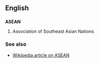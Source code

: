 ==English==
==={{acronym}}===
'''ASEAN'''

#Association of Southeast Asian Nations

===See also===
* [[w:ASEAN|Wikipedia article on ASEAN]]